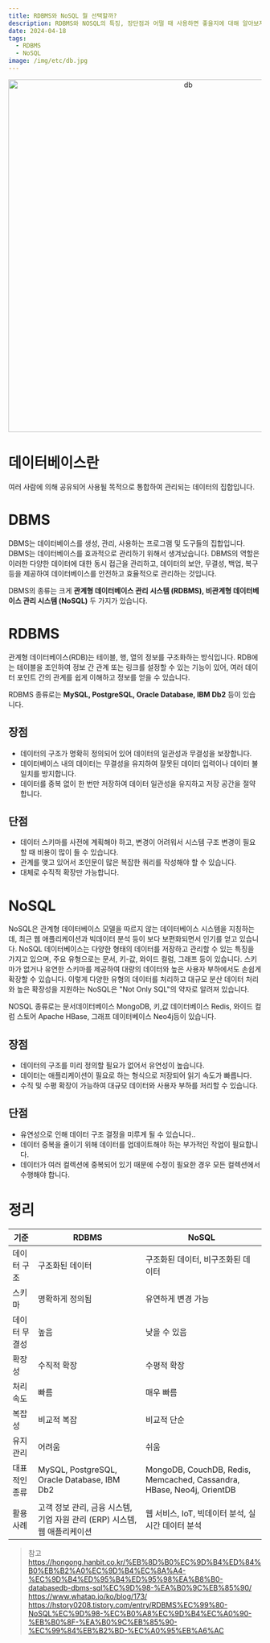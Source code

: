 ```yaml
---
title: RDBMS와 NoSQL 뭘 선택할까?
description: RDBMS와 NOSQL의 특징, 장단점과 어떨 때 사용하면 좋을지에 대해 알아보자.
date: 2024-04-18
tags:
  - RDBMS
  - NoSQL
image: /img/etc/db.jpg
---
```


<p align="center">
  <img src="/img/etc/db.jpg" alt="db" width="700"/>
</p>

# 데이터베이스란
여러 사람에 의해 공유되어 사용될 목적으로 통합하여 관리되는 데이터의 집합입니다.

# DBMS
DBMS는 데이터베이스를 생성, 관리, 사용하는 프로그램 및 도구들의 집합입니다.
DBMS는 데이터베이스를 효과적으로 관리하기 위해서 생겨났습니다. 
DBMS의 역할은 이러한 다양한 데이터에 대한 동시 접근을 관리하고, 데이터의 보안, 무결성, 백업, 복구 등을 제공하여 데이터베이스를 안전하고 효율적으로 관리하는 것입니다.

DBMS의 종류는 크게 **관계형 데이터베이스 관리 시스템 (RDBMS), 비관계형 데이터베이스 관리 시스템 (NoSQL)** 두 가지가 있습니다.

# RDBMS
관계형 데이터베이스(RDB)는 테이블, 행, 열의 정보를 구조화하는 방식입니다. RDB에는 테이블을 조인하여 정보 간 관계 또는 링크를 설정할 수 있는 기능이 있어, 여러 데이터 포인트 간의 관계를 쉽게 이해하고 정보를 얻을 수 있습니다. 

RDBMS 종류로는 **MySQL, PostgreSQL, Oracle Database, IBM Db2** 등이 있습니다.

## 장점
- 데이터의 구조가 명확히 정의되어 있어 데이터의 일관성과 무결성을 보장합니다.
- 데이터베이스 내의 데이터는 무결성을 유지하여 잘못된 데이터 입력이나 데이터 불일치를 방지합니다.
- 데이터를 중복 없이 한 번만 저장하여 데이터 일관성을 유지하고 저장 공간을 절약합니다.
## 단점
- 데이터 스키마를 사전에 계획해야 하고, 변경이 어려워서 시스템 구조 변경이 필요할 때 비용이 많이 들 수 있습니다.
- 관계를 맺고 있어서 조인문이 많은 복잡한 쿼리를 작성해야 할 수 있습니다.
- 대체로 수직적 확장만 가능합니다.

# NoSQL
NoSQL은 관계형 데이터베이스 모델을 따르지 않는 데이터베이스 시스템을 지칭하는데, 
최근 웹 애플리케이션과 빅데이터 분석 등이 보다 보편화되면서 인기를 얻고 있습니다. 
NoSQL 데이터베이스는 다양한 형태의 데이터를 저장하고 관리할 수 있는 특징을 가지고 있으며, 주요 유형으로는 문서, 키-값, 와이드 컬럼, 그래프 등이 있습니다. 스키마가 없거나 유연한 스키마를 제공하여 대량의 데이터와 높은 사용자 부하에서도 손쉽게 확장할 수 있습니다. 이렇게 다양한 유형의 데이터를 처리하고 대규모 분산 데이터 처리와 높은 확장성을 지원하는 NoSQL은 "Not Only SQL"의 약자로 알려져 있습니다.

NOSQL 종류로는 문서데이터베이스 MongoDB, 키,값 데이터베이스 Redis, 와이드 컬럼 스토어 Apache HBase, 그래프 데이터베이스 Neo4j등이 있습니다.

## 장점
- 데이터의 구조를 미리 정의할 필요가 없어서 유연성이 높습니다.
- 데이터는 애플리케이션이 필요로 하는 형식으로 저장되어 읽기 속도가 빠릅니다.
- 수직 및 수평 확장이 가능하여 대규모 데이터와 사용자 부하를 처리할 수 있습니다.

## 단점
- 유연성으로 인해 데이터 구조 결정을 미루게 될 수 있습니다..
- 데이터 중복을 줄이기 위해 데이터를 업데이트해야 하는 부가적인 작업이 필요합니다.
- 데이터가 여러 컬렉션에 중복되어 있기 때문에 수정이 필요한 경우 모든 컬렉션에서 수행해야 합니다.

# 정리  
| 기준               | RDBMS                                     | NoSQL                                       |
|--------------------|-------------------------------------------|---------------------------------------------|
| 데이터 구조         | 구조화된 데이터                              | 구조화된 데이터, 비구조화된 데이터               |
| 스키마             | 명확하게 정의됨                              | 유연하게 변경 가능                              |
| 데이터 무결성       | 높음                                       | 낮을 수 있음                                    |
| 확장성             | 수직적 확장                                  | 수평적 확장                                     |
| 처리 속도           | 빠름                                        | 매우 빠름                                       |
| 복잡성             | 비교적 복잡                                  | 비교적 단순                                     |
| 유지 관리           | 어려움                                      | 쉬움                                           |
| 대표적인 종류       | MySQL, PostgreSQL, Oracle Database, IBM Db2 | MongoDB, CouchDB, Redis, Memcached, Cassandra, HBase, Neo4j, OrientDB |
| 활용 사례           | 고객 정보 관리, 금융 시스템, 기업 자원 관리 (ERP) 시스템, 웹 애플리케이션 | 웹 서비스, IoT, 빅데이터 분석, 실시간 데이터 분석 |

> 참고  
https://hongong.hanbit.co.kr/%EB%8D%B0%EC%9D%B4%ED%84%B0%EB%B2%A0%EC%9D%B4%EC%8A%A4-%EC%9D%B4%ED%95%B4%ED%95%98%EA%B8%B0-databasedb-dbms-sql%EC%9D%98-%EA%B0%9C%EB%85%90/  
https://www.whatap.io/ko/blog/173/  
https://hstory0208.tistory.com/entry/RDBMS%EC%99%80-NoSQL%EC%9D%98-%EC%B0%A8%EC%9D%B4%EC%A0%90-%EB%B0%8F-%EA%B0%9C%EB%85%90-%EC%99%84%EB%B2%BD-%EC%A0%95%EB%A6%AC
